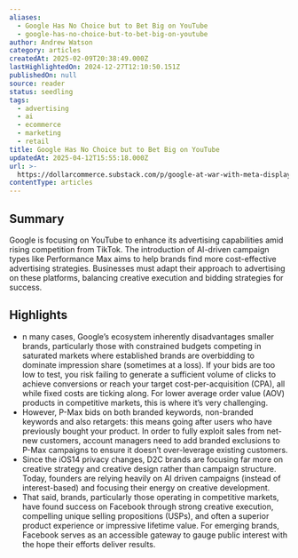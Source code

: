 ```yaml
---
aliases:
  - Google Has No Choice but to Bet Big on YouTube
  - google-has-no-choice-but-to-bet-big-on-youtube
author: Andrew Watson
category: articles
createdAt: 2025-02-09T20:38:49.000Z
lastHighlightedOn: 2024-12-27T12:10:50.151Z
publishedOn: null
source: reader
status: seedling
tags:
  - advertising
  - ai
  - ecommerce
  - marketing
  - retail
title: Google Has No Choice but to Bet Big on YouTube
updatedAt: 2025-04-12T15:55:18.000Z
url: >-
  https://dollarcommerce.substack.com/p/google-at-war-with-meta-display-advertising?utm_source=post-email-title&publication_id=2682667&post_id=149962169&utm_campaign=email-post-title&isFreemail=true&r=31t9d7&triedRedirect=true&utm_medium=email
contentType: articles
---
```

## Summary

Google is focusing on YouTube to enhance its advertising capabilities amid rising competition from TikTok. The introduction of AI-driven campaign types like Performance Max aims to help brands find more cost-effective advertising strategies. Businesses must adapt their approach to advertising on these platforms, balancing creative execution and bidding strategies for success.

## Highlights

- n many cases, Google’s ecosystem inherently disadvantages smaller brands, particularly those with constrained budgets competing in saturated markets where established brands are overbidding to dominate impression share (sometimes at a loss). If your bids are too low to test, you risk failing to generate a sufficient volume of clicks to achieve conversions or reach your target cost-per-acquisition (CPA), all while fixed costs are ticking along. For lower average order value (AOV) products in competitive markets, this is where it’s very challenging.
- However, P-Max bids on both branded keywords, non-branded keywords and also retargets: this means going after users who have previously bought your product. In order to fully exploit sales from net-new customers, account managers need to add branded exclusions to P-Max campaigns to ensure it doesn’t over-leverage existing customers.
- Since the iOS14 privacy changes, D2C brands are focusing far more on creative strategy and creative design rather than campaign structure. Today, founders are relying heavily on AI driven campaigns (instead of interest-based) and focusing their energy on creative development.
- That said, brands, particularly those operating in competitive markets, have found success on Facebook through strong creative execution, compelling unique selling propositions (USPs), and often a superior product experience or impressive lifetime value. For emerging brands, Facebook serves as an accessible gateway to gauge public interest with the hope their efforts deliver results.
